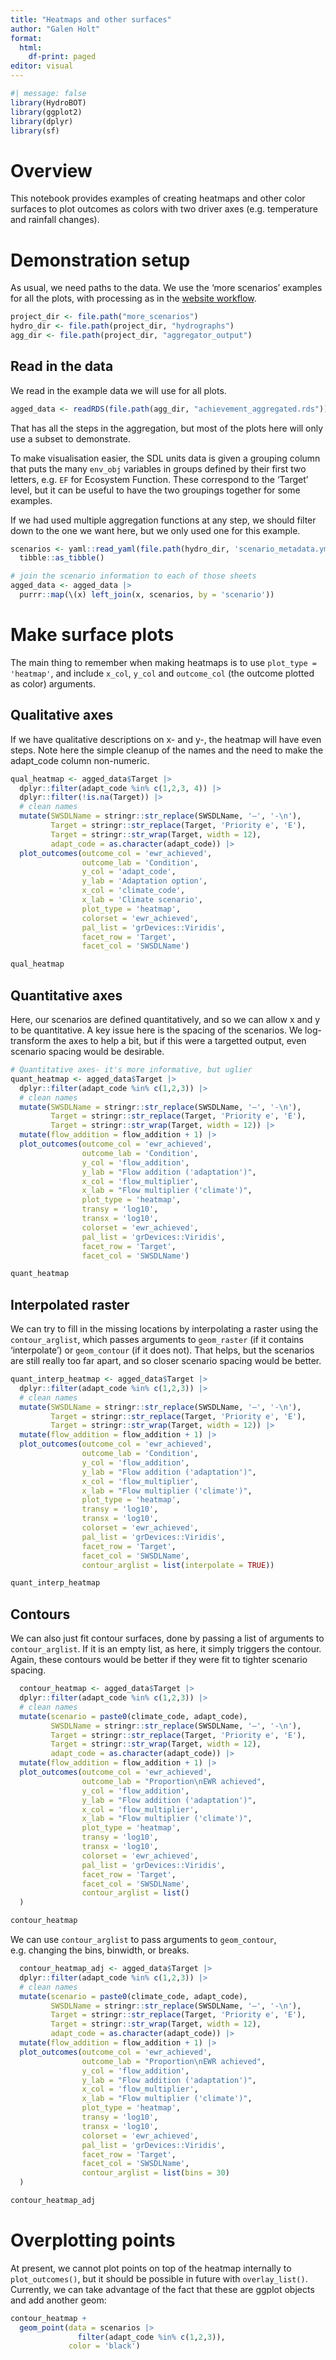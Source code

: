 ```yaml
---
title: "Heatmaps and other surfaces"
author: "Galen Holt"
format:
  html:
    df-print: paged
editor: visual
---
```


```r
#| message: false
library(HydroBOT)
library(ggplot2)
library(dplyr)
library(sf)
```

# Overview

This notebook provides examples of creating heatmaps and other color surfaces to plot outcomes as colors with two driver axes (e.g. temperature and rainfall changes).

# Demonstration setup

As usual, we need paths to the data. We use the 'more scenarios' examples for all the plots, with processing as in the [website workflow](/workflows/run_hydrobot_website.qmd).

```r
project_dir <- file.path("more_scenarios")
hydro_dir <- file.path(project_dir, "hydrographs")
agg_dir <- file.path(project_dir, "aggregator_output")
```

## Read in the data

We read in the example data we will use for all plots.

```r
agged_data <- readRDS(file.path(agg_dir, "achievement_aggregated.rds"))
```

That has all the steps in the aggregation, but most of the plots here will only use a subset to demonstrate.

To make visualisation easier, the SDL units data is given a grouping column that puts the many `env_obj` variables in groups defined by their first two letters, e.g. `EF` for Ecosystem Function. These correspond to the 'Target' level, but it can be useful to have the two groupings together for some examples.

If we had used multiple aggregation functions at any step, we should filter down to the one we want here, but we only used one for this example.

```r

scenarios <- yaml::read_yaml(file.path(hydro_dir, 'scenario_metadata.yml')) |> 
  tibble::as_tibble()

# join the scenario information to each of those sheets
agged_data <- agged_data |>
  purrr::map(\(x) left_join(x, scenarios, by = 'scenario'))

```

# Make surface plots

The main thing to remember when making heatmaps is to use `plot_type = 'heatmap'`, and include `x_col`, `y_col` and `outcome_col` (the outcome plotted as color) arguments.

## Qualitative axes

If we have qualitative descriptions on x- and y-, the heatmap will have even steps. Note here the simple cleanup of the names and the need to make the adapt_code column non-numeric.

```r
qual_heatmap <- agged_data$Target |>
  dplyr::filter(adapt_code %in% c(1,2,3, 4)) |> 
  dplyr::filter(!is.na(Target)) |> 
  # clean names
  mutate(SWSDLName = stringr::str_replace(SWSDLName, '–', '-\n'),
         Target = stringr::str_replace(Target, 'Priority e', 'E'),
         Target = stringr::str_wrap(Target, width = 12),
         adapt_code = as.character(adapt_code)) |>
  plot_outcomes(outcome_col = 'ewr_achieved',
                outcome_lab = 'Condition',
                y_col = 'adapt_code', 
                y_lab = 'Adaptation option',
                x_col = 'climate_code', 
                x_lab = 'Climate scenario',
                plot_type = 'heatmap',
                colorset = 'ewr_achieved',
                pal_list = 'grDevices::Viridis',
                facet_row = 'Target',
                facet_col = 'SWSDLName')

qual_heatmap
```

## Quantitative axes

Here, our scenarios are defined quantitatively, and so we can allow x and y to be quantitative. A key issue here is the spacing of the scenarios. We log-transform the axes to help a bit, but if this were a targetted output, even scenario spacing would be desirable.

```r
# Quantitative axes- it's more informative, but uglier
quant_heatmap <- agged_data$Target |>
  dplyr::filter(adapt_code %in% c(1,2,3)) |> 
  # clean names
  mutate(SWSDLName = stringr::str_replace(SWSDLName, '–', '-\n'),
         Target = stringr::str_replace(Target, 'Priority e', 'E'),
         Target = stringr::str_wrap(Target, width = 12)) |>
  mutate(flow_addition = flow_addition + 1) |> 
  plot_outcomes(outcome_col = 'ewr_achieved',
                outcome_lab = 'Condition',
                y_col = 'flow_addition', 
                y_lab = "Flow addition ('adaptation')",
                x_col = 'flow_multiplier', 
                x_lab = "Flow multiplier ('climate')",
                plot_type = 'heatmap',
                transy = 'log10',
                transx = 'log10',
                colorset = 'ewr_achieved',
                pal_list = 'grDevices::Viridis',
                facet_row = 'Target',
                facet_col = 'SWSDLName')

quant_heatmap
```

## Interpolated raster

We can try to fill in the missing locations by interpolating a raster using the `contour_arglist`, which passes arguments to `geom_raster` (if it contains 'interpolate') or `geom_contour` (if it does not). That helps, but the scenarios are still really too far apart, and so closer scenario spacing would be better.

```r
quant_interp_heatmap <- agged_data$Target |>
  dplyr::filter(adapt_code %in% c(1,2,3)) |>
  # clean names
  mutate(SWSDLName = stringr::str_replace(SWSDLName, '–', '-\n'),
         Target = stringr::str_replace(Target, 'Priority e', 'E'),
         Target = stringr::str_wrap(Target, width = 12)) |>
  mutate(flow_addition = flow_addition + 1) |> 
  plot_outcomes(outcome_col = 'ewr_achieved',
                outcome_lab = 'Condition',
                y_col = 'flow_addition', 
                y_lab = "Flow addition ('adaptation')",
                x_col = 'flow_multiplier', 
                x_lab = "Flow multiplier ('climate')",
                plot_type = 'heatmap',
                transy = 'log10',
                transx = 'log10',
                colorset = 'ewr_achieved',
                pal_list = 'grDevices::Viridis',
                facet_row = 'Target',
                facet_col = 'SWSDLName',
                contour_arglist = list(interpolate = TRUE))

quant_interp_heatmap
```

## Contours

We can also just fit contour surfaces, done by passing a list of arguments to `contour_arglist`. If it is an empty list, as here, it simply triggers the contour. Again, these contours would be better if they were fit to tighter scenario spacing.

```r
  contour_heatmap <- agged_data$Target |>
  dplyr::filter(adapt_code %in% c(1,2,3)) |> 
  # clean names
  mutate(scenario = paste0(climate_code, adapt_code), 
         SWSDLName = stringr::str_replace(SWSDLName, '–', '-\n'),
         Target = stringr::str_replace(Target, 'Priority e', 'E'),
         Target = stringr::str_wrap(Target, width = 12),
         adapt_code = as.character(adapt_code)) |>
  mutate(flow_addition = flow_addition + 1) |> 
  plot_outcomes(outcome_col = 'ewr_achieved',
                outcome_lab = "Proportion\nEWR achieved",
                y_col = 'flow_addition', 
                y_lab = "Flow addition ('adaptation')",
                x_col = 'flow_multiplier', 
                x_lab = "Flow multiplier ('climate')",
                plot_type = 'heatmap',
                transy = 'log10',
                transx = 'log10',
                colorset = 'ewr_achieved',
                pal_list = 'grDevices::Viridis',
                facet_row = 'Target',
                facet_col = 'SWSDLName',
                contour_arglist = list()
  )

contour_heatmap
```

We can use `contour_arglist` to pass arguments to `geom_contour`, e.g. changing the bins, binwidth, or breaks.

```r
  contour_heatmap_adj <- agged_data$Target |>
  dplyr::filter(adapt_code %in% c(1,2,3)) |> 
  # clean names
  mutate(scenario = paste0(climate_code, adapt_code), 
         SWSDLName = stringr::str_replace(SWSDLName, '–', '-\n'),
         Target = stringr::str_replace(Target, 'Priority e', 'E'),
         Target = stringr::str_wrap(Target, width = 12),
         adapt_code = as.character(adapt_code)) |>
  mutate(flow_addition = flow_addition + 1) |> 
  plot_outcomes(outcome_col = 'ewr_achieved',
                outcome_lab = "Proportion\nEWR achieved",
                y_col = 'flow_addition', 
                y_lab = "Flow addition ('adaptation')",
                x_col = 'flow_multiplier', 
                x_lab = "Flow multiplier ('climate')",
                plot_type = 'heatmap',
                transy = 'log10',
                transx = 'log10',
                colorset = 'ewr_achieved',
                pal_list = 'grDevices::Viridis',
                facet_row = 'Target',
                facet_col = 'SWSDLName',
                contour_arglist = list(bins = 30)
  )

contour_heatmap_adj
```

# Overplotting points

At present, we cannot plot points on top of the heatmap internally to `plot_outcomes()`, but it should be possible in future with `overlay_list()`. Currently, we can take advantage of the fact that these are ggplot objects and add another geom:

```r
contour_heatmap +
  geom_point(data = scenarios |> 
               filter(adapt_code %in% c(1,2,3)),
             color = 'black')
```
